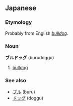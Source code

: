 ==Japanese==
===Etymology===
Probably from English ''[[bulldog]]''.

===Noun===
'''ブルドッグ''' (burudoggu)

# [[bulldog]]

===See also===
*[[ブル]] (buru)
*[[ドッグ]] (doggu)